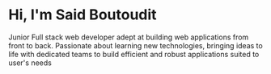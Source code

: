 # Hi, I'm Said Boutoudit

Junior Full stack web developer adept at building web applications from front to back. Passionate about learning new technologies, bringing ideas to life with dedicated teams to build efficient and robust applications suited to user's needs